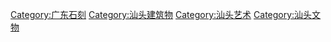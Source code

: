 [[Category:广东石刻|Category:广东石刻]]
[[Category:汕头建筑物|Category:汕头建筑物]]
[[Category:汕头艺术|Category:汕头艺术]]
[[Category:汕头文物|Category:汕头文物]]